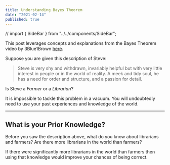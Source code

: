 ```yaml
---
title: Understanding Bayes Theorem
date: "2021-02-14"
published: true
---
```



// import { SideBar } from "../../components/SideBar";

<L>
<span class="text-xs text-gray-600 font-thin">
  This post leverages concepts and explanations from the Bayes Theorem video by
  3Blue1Brown <a href="https://www.youtube.com/watch?v=HZGCoVF3YvM">here</a>.
</span>

<Slider1 client:load />

<Slider2 client:load />

<Total client:load />

Suppose you are given this description of Steve:

> Steve is very shy and withdrawn, invariably helpful but with very little interest in people or in the world of reality. A meek and tidy soul, he has a need for order and structure, and a passion for detail.

Is Steve a _Farmer_ or a _Librarian_?

It is impossible to tackle this problem in a vacuum. You will undoubtedly need to use your past experiences and knowledge of the world.

---

## What is your Prior Knowledge?

Before you saw the description above, what do you know about librarians and farmers? Are there more librarians in the world than farmers?

If there were significantly more librarians in the world than farmers then using that knowledge would improve your chances of being correct.

</L>
